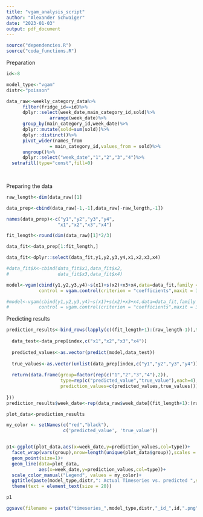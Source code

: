 ```yaml
---
title: "vgam_analysis_script"
author: "Alexander Schwaiger"
date: "2023-01-03"
output: pdf_document
---
```

```r
source("dependencies.R")
source("coda_functions.R")
```


Preparation
```r
id<-8

model_type<-"vgam"
distr<-"poisson"
```

```r
data_raw<-weekly_category_data%>%
      filter(fridge_id==id)%>%
      dplyr::select(week_date,main_category_id,sold)%>%
                arrange(week_date)%>%
      group_by(main_category_id,week_date)%>%
      dplyr::mutate(sold=sum(sold))%>%
      dplyr::distinct()%>%
      pivot_wider(names_from 
                = main_category_id,values_from = sold)%>%
      ungroup()%>%
      dplyr::select("week_date","1","2","3","4")%>%
  setnafill(type="const",fill=0)
  
  

```


Preparing the data

```r
raw_length<-dim(data_raw)[1]

data_prep<-cbind(data_raw[-1,-1],data_raw[-raw_length,-1])

names(data_prep)<-c("y1","y2","y3","y4",
                   "x1","x2","x3","x4")

fit_length<-round(dim(data_raw)[1]*2/3)

data_fit<-data_prep[1:fit_length,]

data_fit<-dplyr::select(data_fit,y1,y2,y3,y4,x1,x2,x3,x4)

#data_fit$X<-cbind(data_fit$x1,data_fit$x2,
#                  data_fit$x3,data_fit$x4)

```


```r
model<-vgam(cbind(y1,y2,y3,y4)~s(x1)+s(x2)+x3+x4,data=data_fit,family = poissonff(link = "identitylink",imethod=1),
            control = vgam.control(criterion = "coefficients",maxit = 30))

#model<-vgam(cbind(y1,y2,y3,y4)~s(x1)+s(x2)+x3+x4,data=data_fit,family = negbinomial(lmu="identitylink",lsize = "identitylink"),
#           control = vgam.control(criterion = "coefficients",maxit = 30))
```


Predicting results

```r
prediction_results<-bind_rows(lapply(c((fit_length+1):(raw_length-1)),function(index){
  
  data_test<-data_prep[index,c("x1","x2","x3","x4")]
  
  predicted_values<-as.vector(predict(model,data_test))
  
  true_values<-as.vector(unlist(data_prep[index,c("y1","y2","y3","y4")]))
  
  return(data.frame(group=factor(rep(c("1","2","3","4"),2)),
                    type=rep(c("predicted_value","true_value"),each=4),
                    prediction_values=c(predicted_values,true_values)))
  
}))
prediction_results$week_date<-rep(data_raw$week_date[(fit_length+1):(raw_length-1)],each=8)
```


```r
plot_data<-prediction_results

my_color <- setNames(c("red","black"),
                     c('predicted_value', 'true_value'))


p1<-ggplot(plot_data,aes(x=week_date,y=prediction_values,col=type))+
  facet_wrap(vars(group),nrow=length(unique(plot_data$group)),scales = "free")+
  geom_point(size=1)+
  geom_line(data=plot_data,
            aes(x=week_date,y=prediction_values,col=type))+
  scale_color_manual("Legend", values = my_color)+
  ggtitle(paste(model_type,distr,": Actual Timeseries vs. predicted ",sep=" "),subtitle = paste("Fridge ID:",id,sep=" "))+
  theme(text = element_text(size = 20))  

p1

ggsave(filename = paste("timeseries_",model_type,distr,"_id_",id,".png",sep=""),plot=p1,height = 15,width = 20)
```





